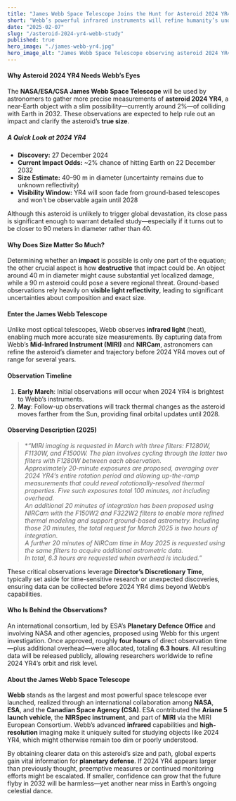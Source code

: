```yaml
---
title: "James Webb Space Telescope Joins the Hunt for Asteroid 2024 YR4"
short: "Webb’s powerful infrared instruments will refine humanity’s understanding of this near-Earth object’s size and orbit, supporting global defense efforts."
date: "2025-02-07"
slug: "/asteroid-2024-yr4-webb-study"
published: true
hero_image: "./james-webb-yr4.jpg"
hero_image_alt: "James Webb Space Telescope observing asteroid 2024 YR4"
---
```


#### Why Asteroid 2024 YR4 Needs Webb’s Eyes

The **NASA/ESA/CSA James Webb Space Telescope** will be used by astronomers to gather more precise measurements of **asteroid 2024 YR4**, a near-Earth object with a slim possibility—currently around 2%—of colliding with Earth in 2032. These observations are expected to help rule out an impact and clarify the asteroid’s **true size**.

##### A Quick Look at 2024 YR4

- **Discovery:** 27 December 2024
- **Current Impact Odds:** ~2% chance of hitting Earth on 22 December 2032
- **Size Estimate:** 40–90 m in diameter (uncertainty remains due to unknown reflectivity)
- **Visibility Window:** YR4 will soon fade from ground-based telescopes and won’t be observable again until 2028

Although this asteroid is unlikely to trigger global devastation, its close pass is significant enough to warrant detailed study—especially if it turns out to be closer to 90 meters in diameter rather than 40.

#### Why Does Size Matter So Much?

Determining whether an **impact** is possible is only one part of the equation; the other crucial aspect is how **destructive** that impact could be. An object around 40 m in diameter might cause substantial yet localized damage, while a 90 m asteroid could pose a severe regional threat. Ground-based observations rely heavily on **visible light reflectivity**, leading to significant uncertainties about composition and exact size.

#### Enter the James Webb Telescope

Unlike most optical telescopes, Webb observes **infrared light** (heat), enabling much more accurate size measurements. By capturing data from Webb’s **Mid-Infrared Instrument (MIRI)** and **NIRCam**, astronomers can refine the asteroid’s diameter and trajectory before 2024 YR4 moves out of range for several years.

#### Observation Timeline

1. **Early March**: Initial observations will occur when 2024 YR4 is brightest to Webb’s instruments.
2. **May**: Follow-up observations will track thermal changes as the asteroid moves farther from the Sun, providing final orbital updates until 2028.

#### Observing Description (2025)

> \*_“MIRI imaging is requested in March with three filters: F1280W, F1130W, and F1500W. The plan involves cycling through the latter two filters with F1280W between each observation.  
> Approximately 20-minute exposures are proposed, averaging over 2024 YR4’s entire rotation period and allowing up-the-ramp measurements that could reveal rotationally-resolved thermal properties. Five such exposures total 100 minutes, not including overhead.  
> An additional 20 minutes of integration has been proposed using NIRCam with the F150W2 and F322W2 filters to enable more refined thermal modeling and support ground-based astrometry. Including those 20 minutes, the total request for March 2025 is two hours of integration.  
> A further 20 minutes of NIRCam time in May 2025 is requested using the same filters to acquire additional astrometric data.  
> In total, 6.3 hours are requested when overhead is included.”_

These critical observations leverage **Director’s Discretionary Time**, typically set aside for time-sensitive research or unexpected discoveries, ensuring data can be collected before 2024 YR4 dims beyond Webb’s capabilities.

#### Who Is Behind the Observations?

An international consortium, led by ESA’s **Planetary Defence Office** and involving NASA and other agencies, proposed using Webb for this urgent investigation. Once approved, roughly **four hours** of direct observation time—plus additional overhead—were allocated, totaling **6.3 hours**. All resulting data will be released publicly, allowing researchers worldwide to refine 2024 YR4’s orbit and risk level.

#### About the James Webb Space Telescope

**Webb** stands as the largest and most powerful space telescope ever launched, realized through an international collaboration among **NASA**, **ESA**, and the **Canadian Space Agency (CSA)**. ESA contributed the **Ariane 5 launch vehicle**, the **NIRSpec instrument**, and part of **MIRI** via the MIRI European Consortium. Webb’s advanced **infrared** capabilities and **high-resolution** imaging make it uniquely suited for studying objects like 2024 YR4, which might otherwise remain too dim or poorly understood.

By obtaining clearer data on this asteroid’s size and path, global experts gain vital information for **planetary defense**. If 2024 YR4 appears larger than previously thought, preemptive measures or continued monitoring efforts might be escalated. If smaller, confidence can grow that the future flyby in 2032 will be harmless—yet another near miss in Earth’s ongoing celestial dance.
